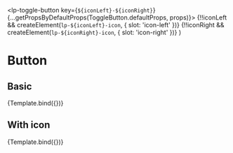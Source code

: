 


<Meta
  title="Components/ToggleButton"
  component={ToggleButton}
  args={ToggleButton.defaultProps}
  argTypes={commonArgTypes}
/>

  <lp-toggle-button key={`${iconLeft}-${iconRight}`} {...getPropsByDefaultProps(ToggleButton.defaultProps, props)}>
    {!!iconLeft && createElement(`lp-${iconLeft}-icon`, { slot: 'icon-left' })}
    {!!iconRight && createElement(`lp-${iconRight}-icon`, { slot: 'icon-right' })}
  </lp-toggle-button>
)

# Button

<ArgsTable of={ToggleButton} />

## Basic

<Canvas>
  <Story name="Basic">
    {Template.bind({})}
  </Story>
</Canvas>

## With icon

<WithIconStoryDescription />

<Canvas withSource={SourceState.OPEN}>
  <Story
    name="With icon"
    args={{ iconLeft: icons[0] }}
    argTypes={{
      ...getArgTypesWithIcons(['iconLeft', 'iconRight']),
      ...groupControls(['theme', 'selected', 'size', 'label', 'disabled'], 'Button args'),
    }}
  >
    {Template.bind({})}
  </Story>
</Canvas>
